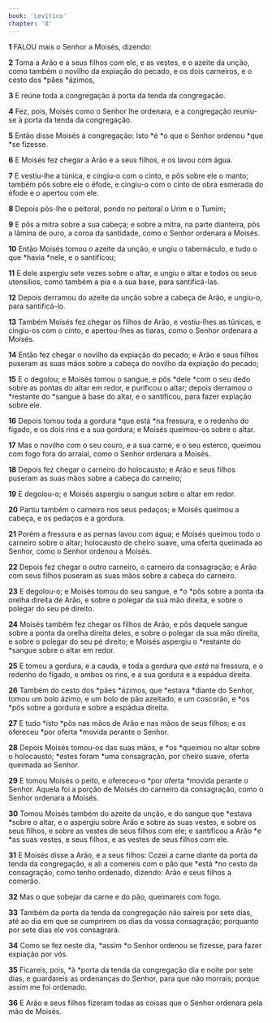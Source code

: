 ```yaml
---
book: 'Levítico'
chapter: '8'
---
```


**1** FALOU mais o Senhor a Moisés, dizendo:

**2** Toma a Arão e a seus filhos com ele, e as vestes, e o azeite da unção, como também o novilho da expiação do pecado, e os dois carneiros, e o cesto dos *pães *ázimos,

**3** E reúne toda a congregação à porta da tenda da congregação.

**4** Fez, pois, Moisés como o Senhor lhe ordenara, e a congregação reuniu-se à porta da tenda da congregação.

**5** Então disse Moisés à congregação: Isto *é *o que o Senhor ordenou *que *se fizesse.

**6** E Moisés fez chegar a Arão e a seus filhos, e os lavou com água.

**7** E vestiu-lhe a túnica, e cingiu-o com o cinto, e pôs sobre ele o manto; também pôs sobre ele o éfode, e cingiu-o com o cinto de obra esmerada do éfode e o apertou com ele.

**8** Depois pôs-lhe o peitoral, pondo no peitoral o Urim e o Tumim;

**9** E pôs a mitra sobre a sua cabeça; e sobre a mitra, na parte dianteira, pôs a lâmina de ouro, a coroa da santidade, como o Senhor ordenara a Moisés.

**10** Então Moisés tomou o azeite da unção, e ungiu o tabernáculo, e tudo o que *havia *nele, e o santificou;

**11** E dele aspergiu sete vezes sobre o altar, e ungiu o altar e todos os seus utensílios, como também a pia e a sua base, para santificá-las.

**12** Depois derramou do azeite da unção sobre a cabeça de Arão, e ungiu-o, para santificá-lo.

**13** Também Moisés fez chegar os filhos de Arão, e vestiu-lhes as túnicas, e cingiu-os com o cinto, e apertou-lhes as tiaras, como o Senhor ordenara a Moisés.

**14** Então fez chegar o novilho da expiação do pecado; e Arão e seus filhos puseram as suas mãos sobre a cabeça do novilho da expiação do pecado;

**15** E o degolou; e Moisés tomou o sangue, e pôs *dele *com o seu dedo sobre as pontas do altar em redor, e purificou o altar; depois derramou o *restante do *sangue à base do altar, e o santificou, para fazer expiação sobre ele.

**16** Depois tomou toda a gordura *que está *na fressura, e o redenho do fígado, e os dois rins e a sua gordura; e Moisés queimou-os sobre o altar.

**17** Mas o novilho com o seu couro, e a sua carne, e o seu esterco, queimou com fogo fora do arraial, como o Senhor ordenara a Moisés.

**18** Depois fez chegar o carneiro do holocausto; e Arão e seus filhos puseram as suas mãos sobre a cabeça do carneiro;

**19** E degolou-o; e Moisés aspergiu o sangue sobre o altar em redor.

**20** Partiu também o carneiro nos seus pedaços; e Moisés queimou a cabeça, e os pedaços e a gordura.

**21** Porém a fressura e as pernas lavou com água; e Moisés queimou todo o carneiro sobre o altar; holocausto de cheiro suave, uma oferta queimada ao Senhor, como o Senhor ordenou a Moisés.

**22** Depois fez chegar o outro carneiro, o carneiro da consagração; e Arão com seus filhos puseram as suas mãos sobre a cabeça do carneiro.

**23** E degolou-o; e Moisés tomou do seu sangue, e *o *pôs sobre a ponta da orelha direita de Arão, e sobre o polegar da sua mão direita, e sobre o polegar do seu pé direito.

**24** Moisés também fez chegar os filhos de Arão, e pôs daquele sangue sobre a ponta da orelha direita deles, e sobre o polegar da sua mão direita, e sobre o polegar do seu pé direito; e Moisés aspergiu o *restante do *sangue sobre o altar em redor.

**25** E tomou a gordura, e a cauda, e toda a gordura que _está_ na fressura, e o redenho do fígado, e ambos os rins, e a sua gordura e a espádua direita.

**26** Também do cesto dos *pães *ázimos, que *estava *diante do Senhor, tomou um bolo ázimo, e um bolo de pão azeitado, e um coscorão, e *os *pôs sobre a gordura e sobre a espádua direita.

**27** E tudo *isto *pôs nas mãos de Arão e nas mãos de seus filhos; e os ofereceu *por oferta *movida perante o Senhor.

**28** Depois Moisés tomou-os das suas mãos, e *os *queimou no altar sobre o holocausto; *estes foram *uma consagração, por cheiro suave, oferta queimada ao Senhor.

**29** E tomou Moisés o peito, e ofereceu-o *por oferta *movida perante o Senhor. Aquela foi a porção de Moisés do carneiro da consagração, como o Senhor ordenara a Moisés.

**30** Tomou Moisés também do azeite da unção, e do sangue que *estava *sobre o altar, e o aspergiu sobre Arão e sobre as suas vestes, e sobre os seus filhos, e sobre as vestes de seus filhos com ele; e santificou a Arão *e *as suas vestes, e seus filhos, e as vestes de seus filhos com ele.

**31** E Moisés disse a Arão, e a seus filhos: Cozei a carne diante da porta da tenda da congregação, e ali a comereis com o pão que *está *no cesto da consagração, como tenho ordenado, dizendo: Arão e seus filhos a comerão.

**32** Mas o que sobejar da carne e do pão, queimareis com fogo.

**33** Também da porta da tenda da congregação não saireis por sete dias, até ao dia em que se cumprirem os dias da vossa consagração; porquanto por sete dias ele vos consagrará.

**34** Como se fez neste dia, *assim *o Senhor ordenou se fizesse, para fazer expiação por vós.

**35** Ficareis, pois, *à *porta da tenda da congregação dia e noite por sete dias, e guardareis as ordenanças do Senhor, para que não morrais; porque assim me foi ordenado.

**36** E Arão e seus filhos fizeram todas as coisas que o Senhor ordenara pela mão de Moisés.
